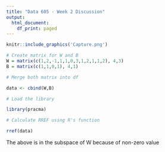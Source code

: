 ---
title: "Data 605 - Week 2 Discussion"
output:
  html_document:
    df_print: paged
---

```{r}
knitr::include_graphics('Capture.png')
```

```{r}
# Create matrix for W and B
W = matrix(c(1,2,-1,1,1,0,3,1,2,1,1,2), 4,3) 
B = matrix(c(1,1,0,1), 4,1)

# Merge both matrix into df

data <- cbind(W,B)

# Load the library

library(pracma)

# Calculate RREF using R's function

rref(data)
```

The above is in the subspace of W because of non-zero value